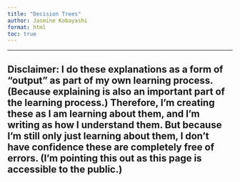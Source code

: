 ```yaml
---
title: "Decision Trees"
author: Jasmine Kobayashi
format: html
toc: true
---
```


---

**Disclaimer:** I do these explanations as a form of "output" as part of my own learning process. (Because explaining is also an important part of the learning process.) Therefore, I'm creating these as I am learning about them, and I'm writing as how I understand them. But because I'm still only just learning about them, I don't have confidence these are completely free of errors. (I'm pointing this out as this page is accessible to the public.) 
---


